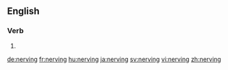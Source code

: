 ==English==

===Verb===
{{head|en}}

# {{present participle of|nerve|lang=en}}

[[de:nerving]]
[[fr:nerving]]
[[hu:nerving]]
[[ja:nerving]]
[[sv:nerving]]
[[vi:nerving]]
[[zh:nerving]]